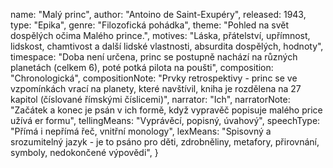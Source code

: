 
  name: "Malý princ",
  author: "Antoino de Saint-Exupéry",
  released: 1943,
  type: "Epika",
  genre: "Filozofická pohádka",
  theme: "Pohled na svět dospělých očima Malého prince.",
  motives: "Láska, přátelství, upřímnost, lidskost, chamtivost a další lidské vlastnosti, absurdita dospělých, hodnoty",
  timespace: "Doba není určena, princ se postupně nachází na různých planetách (celkem 6), poté potká pilota na poušti",
  composition: "Chronologická",
  compositionNote: "Prvky retrospektivy - princ se ve vzpomínkách vrací na planety, které navštívil, kniha je rozdělena na 27 kapitol (číslované římskými číslicemi)",
  narrator: "Ich",
  narratorNote: "Začátek a konec je psán v ich formě, když vypravěč popisuje malého price užívá er formu",
  tellingMeans: "Vyprávěcí, popisný, úvahový",
  speechType: "Přímá i nepřímá řeč, vnitřní monology",
  lexMeans: "Spisovný a srozumitelný jazyk - je to psáno pro děti, zdrobněliny, metafory, přirovnání, symboly, nedokončené výpovědi",
} 

<Title book={book} />

<Book book={book} />

## Postavy

### Malý princ
Malý, blonďatý a kudrnatý chlapec, který se vydal cestovat do světa kvůli potížím s jeho květinou s snahou poznat smysl života. Postava je plná nevinnosti, porozumění a zvídavých otázek.
### Květina
Pyšná růže, která si myslela, že je jediná svého druhu. Nedávala znát své city.
### Pilot
Postava Pilota představuje také vypravěče, tato postava je samotný autor Antoine de Saint-Exupéry. Pilot ztroskotává se
svým letadlem uprostřed pouště v Sahaře, kde potkává Malého prince.
### Král
Vládne hvězdám a každý ho musí poslouchat, neboť jsou jeho rozkazy rozumné. Když se malý princ rozhodne odejít, jmenuje ho král svým vyslancem.
### Domýšlivec
Chce být obdivován všemi, ale žije na své planetce sám. Neslyší nic, co není projevem obdivu.
### Pijan
Pije, aby zapomněl, že se stydí, že pije.
### Bysnysman
Je neustále zaneprázdněný počítáním hvězd, o kterých si myslí, že jsou jeho. Přeje si je použít, aby mohl koupit více hvězd.
### Lampář
Žije na planetce, kde se den a noc střídají jednou za minutu. Bylo mu nařízeno rozsvěcet lampuv noci a zhasínat ji ráno. Lampář chtěl zůstat věrný příkazu, a tak rozžíná a zhasíná lampu každou minutu, bez odpočinku.
### Zeměpisec
Tráví všechen svůj čas tvorbou map, ale nikdy neopouští svůj stůl k dalším objevům.
### Liška
Liška žádá, aby si jí malý princ ochočil, aby byla pouze jeho

## Děj

Kniha začíná vzpomínkou na dětství, jak se Exupéry pokouší nakreslit hroznýše, který zrovna tráví slona. Vždy když svou
kresbu ukázal někomu dospělému, tvrdil mu, že se jedná o klobouk. Dospělí mu radili aby s místo malování věnoval raději
škole. Zde ukazuje, že dospělí nechápou dětský svět, protože je plný fantazie.
Příběh začíná ve chvíli, kdy pilot ztroskotá se svým letadlem uprostřed Sahary. Najednou se u něho objeví malý chlapec –
malý princ. Jejich rozhovor začne tím, že malý princ chce po pilotovi, aby mu nakreslil beránka. Pilot musí beránka nakreslit
několikrát znovu, protože malému princi se pořád nelíbí. Dokonce se rozčílí, když malý princ není stále spokojen, nakreslí jen
bedýnku a řekne: „To je bedýnka. Beránek, kterého chceš, je uvnitř!“ Načež malý princ je konečně spokojen. Tím začne jejich
přátelství.

Poté malý princ začne pilotovi vyprávět, odkud přišel, o své malé planetce B612. Ve vyprávění můžeme nepřímo nalézt různá
poučení například, že Malý princ musí na planetě pravidelně plít semena baobabů. Kdyby jeden den vynechal, baobaby by se
rozrostly a poté by mohly roztrhat celou jeho malou planetku.
Příběh dále pokračuje vyprávěním o květině malého prince. Na jeho planetku přiletělo neznámé semeno a vyklíčila z něj
krásná rostlina. Květina se pořád pyšnila svojí krásou a malému princi poroučela, jak se o ni má starat. I když mu celou dobu
poroučela, ve skutečnosti jen skrývala svoji něžnost a lásku k malému princi. On to však tehdy nechápal. Až když malý princ
odjížděl, květina mu řekla, že ho má celou dobu ráda. Na své planetce měl také tři sopky, z nichž jedna byla vyhaslá. Pro
jistotu ale všechny tři vymetal, aby se něco nestalo. Důležitá byla pravidelnost a zodpovědnost.

Poté co malý princ opustil svojí planetku, vydal se na cestu po ostatních planetách. Potkal zde mnoho různých lidí. Na první
planetce poznal krále, který chtěl pořád někomu rozkazovat. Na celé planetě byl však sám. Z malého prince chtěl udělat svého
poddaného. Král si myslel, že všechno patří jen jemu a že ho všichni poslouchají. Ve skutečnosti to bylo přesně naopak. Na
druhé planetě bydlel domýšlivec. Chtěl, aby ho malý princ obdivoval. Na třetí planetě bydlel pijan. Když se ho malý princ
zeptal, proč pije, odpověděl: „Abych zapomněl. – Abych zapomněl, že se stydím. – Stydím se, že piji...“ Na čtvrté planetě
bydlel byznysmen. Nedělal nic jiného, než že počítal, kolik má hvězd. Myslel si, že všechno je jen jeho majetek. Nezajímalo ho
nic jiného, než kolik má hvězd a co s nimi poté může udělat. Na páté planetě žil lampář se svítilnou. Pořád dokola jen
rozsvěcoval a zhasínal svítilnu. Pořád dokola. Když se ho malý princ zeptal, proč si neodpočine, lampář mu odpoví, že musí
vždy ráno a večer zhasínat a rozsvěcet. Je to příkaz. Jenže planeta se točí čím dál tím rychleji, a proto nemá čas na odpočinek.

Šestá planeta byla obrovská. Bydlel na ní starý pán – zeměpisec. Nikdy ale nikam nejel. Malému princi řekl, že by měl jet
prozkoumat Zemi.

Jeho sedmá navštívená planeta byla Země. Na poušti potkal hada. Ten mu řekl, že když někoho uštkne, může ho vrátit zpátky
na zem, ze které přišel. Poté potká květinu. Ta mu řekne, kde jsou nějací lidé, malý princ se vydá tím směrem.
Šel pořád dál, až došel do zahrady plné růži. Zde byly všechny květiny jako ta, kterou měl na své planetce. Ta mu přitom
tvrdila, že je jediná na světě. Byl smutný z toho, že si myslel, že má doma unikát a přitom má květinou stejnou jako všechny
ostatní.

Najednou se kus od něho objevila liška. Ale nepřibližovala se k němu. Vysvětlila mu, že se k němu nemůže přiblížit, protože
není ochočená. Nejdříve si musí vytvořit pouta, aby mu dovolila se k ní přiblížit. Teď pro sebe nejsou ničím důležitým. Jsou
jen jedni z mnoha. Ale poté, co si vytvoří pouta, budou jen oni dva. Postupně se malý princ s liškou spřátelil. Každý den mu
dovolila o trochu víc se přiblížit. Když nastal čas jeho odchodu, brečela. Ale obilí jí připomínalo malého prince, protože mělo
stejnou barvu jako jeho zlaté vlasy. Při rozloučení mu řekla liška moudro: „Stáváš se navždy zodpovědným za to, cos k sobě
připoutal“.

Malý princ všechny své zážitky vyprávěl pilotovi. Na poušti byli již osmý den. Došla jim skoro voda. Vydali se na cestu ke
studni. Cestou si povídají. Malý princ bude mít výročí jeho příletu na Zem. Malý princ připravuje něco, o čem pilovat neví.
Princ ho žádá, ať jde opravovat svůj stroj. Další večer se tu sejdou. Když pilot další večer přišel, viděl, jak malý princ seděl na
zdi a povídal si s hadem. Malý princ si domlouval návrat na svoji planetu. Pilot byl smutný. Poté se malý princ nechal uštknout
hadem a vrátil se zpátky domů.
Příběh končí po šesti letech po této události. Pilot říká, že pokaždé, když se podívá na hvězdy, vzpomene si na malého prince.

- Kniha patří ke světově známým dílům
- Byla přeložena do více než 180 jazyků
- Na světě se prodalo přes 140 milionu kopií
- Kniha byla několikrát zfilmována, objevila se i na divadelní scéně

<AntoinedeSaintExupery />

<SvetovaMezivalecna />
